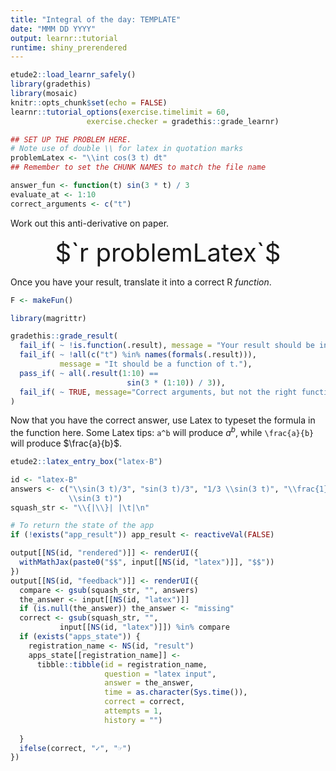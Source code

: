 ```yaml
---
title: "Integral of the day: TEMPLATE"
date: "MMM DD YYYY"
output: learnr::tutorial
runtime: shiny_prerendered
---
```


```r
etude2::load_learnr_safely()
library(gradethis)
library(mosaic)
knitr::opts_chunk$set(echo = FALSE)
learnr::tutorial_options(exercise.timelimit = 60, 
                 exercise.checker = gradethis::grade_learnr)
```

```r
## SET UP THE PROBLEM HERE. 
# Note use of double \\ for latex in quotation marks
problemLatex <- "\\int cos(3 t) dt"
## Remember to set the CHUNK NAMES to match the file name
```

```r
answer_fun <- function(t) sin(3 * t) / 3
evaluate_at <- 1:10
correct_arguments <- c("t")
```


Work out this anti-derivative on paper.

<div style="font-size: 40px; text-align:center;">$`r problemLatex`$ </div>

Once you have your result, translate it into a correct R *function*.

```r
F <- makeFun()
```

```r
library(magrittr)

gradethis::grade_result(
  fail_if( ~ !is.function(.result), message = "Your result should be in the form of a function."),
  fail_if( ~ !all(c("t") %in% names(formals(.result))),
           message = "It should be a function of t."),
  pass_if( ~ all(.result(1:10) ==
                          sin(3 * (1:10)) / 3)),
  fail_if( ~ TRUE, message="Correct arguments, but not the right function.")
)  
```


Now that you have the correct answer, use Latex to typeset the formula in the function here. Some Latex tips: `a^b` will produce $a^b$, while `\frac{a}{b}` will produce $\frac{a}{b}$.

```r
etude2::latex_entry_box("latex-B")
```

```r
id <- "latex-B"
answers <- c("\\sin(3 t)/3", "sin(3 t)/3", "1/3 \\sin(3 t)", "\\frac{1}{3} 
             \\sin(3 t)") 
squash_str <- "\\{|\\}| |\t|\n"

# To return the state of the app
if (!exists("app_result")) app_result <- reactiveVal(FALSE) 

output[[NS(id, "rendered")]] <- renderUI({
  withMathJax(paste0("$$", input[[NS(id, "latex")]], "$$"))
})
output[[NS(id, "feedback")]] <- renderUI({
  compare <- gsub(squash_str, "", answers)
  the_answer <- input[[NS(id, "latex")]]
  if (is.null(the_answer)) the_answer <- "missing"
  correct <- gsub(squash_str, "", 
           input[[NS(id, "latex")]]) %in% compare
  if (exists("apps_state")) {
    registration_name <- NS(id, "result")
    apps_state[[registration_name]] <-
      tibble::tibble(id = registration_name, 
                     question = "latex input",
                     answer = the_answer,
                     time = as.character(Sys.time()),
                     correct = correct,
                     attempts = 1,
                     history = "")
    
  }
  ifelse(correct, "✓", "☞")
})
```


